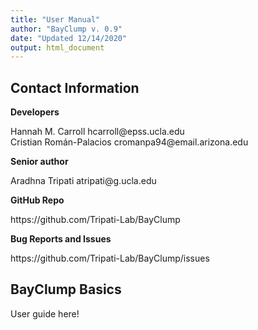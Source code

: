 ```yaml
---
title: "User Manual"
author: "BayClump v. 0.9"
date: "Updated 12/14/2020"
output: html_document
---
```


## Contact Information

**Developers**

Hannah M. Carroll hcarroll@epss.ucla.edu  
Cristian Román-Palacios cromanpa94@email.arizona.edu  

**Senior author**

Aradhna Tripati atripati@g.ucla.edu  

**GitHub Repo**

https://github.com/Tripati-Lab/BayClump

**Bug Reports and Issues**

https://github.com/Tripati-Lab/BayClump/issues  

## BayClump Basics

User guide here!  

